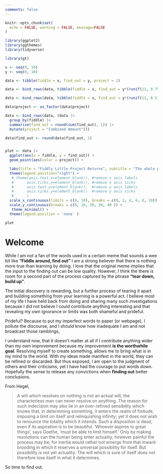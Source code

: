 ```yaml
---
comments: false
---
```


```r
knitr::opts_chunk$set(
  echo = FALSE, warning = FALSE, message=FALSE
)
```

```r
library(ggplot2)
library(ggthemes)
library(tidyverse)

library(gt)
```

```r


x <- seq(0, 10)
y <- seq(0, 10)

data <- tibble(fiddle = x, find_out = y, project = 1)

data <- bind_rows(data, tibble(fiddle = x, find_out = y*(runif(11, 0.75, 1.5)), project = 2))

data <- bind_rows(data, tibble(fiddle = x, find_out = y*(runif(11, 0.5, 2)), project = 3))

data$project <- as_factor(data$project)

data <- bind_rows(data, (data |>
  group_by(fiddle) |> 
  summarise(find_out = round(sum(find_out), 1)) |>
  mutate(project = "Combined Amount")))

data$find_out <- round(data$find_out, 1)


plot <- data |> 
  ggplot(aes(x = fiddle, y = find_out)) +
  geom_point(aes(color = project)) +

  labs(title = "Fiddly Little Project Returns", subtitle = "The whole point", x = "Fiddle Amount", y = "Find Out Amount", color = "Project") +
  theme(legend.position="right") +
   # theme(axis.text.x=element_blank(), #remove x axis labels
   #      axis.ticks.x=element_blank(), #remove x axis ticks
   #      axis.text.y=element_blank(),  #remove y axis labels
   #      axis.ticks.y=element_blank()  #remove y axis ticks
   #      )
  scale_x_continuous(limits = c(0, 10), breaks = c(0, 2, 4, 6, 8, 10)) +
  scale_y_continuous(breaks = c(0, 10, 20, 30, 40 )) +
   theme_minimal() +
  theme(legend.position = 'none' )
```

```r
plot
```


# Welcome

While I am not a fan of the words used in a certain meme that sounds a wee bit like **"Fiddle around, find out"** I am a strong believer that there is nothing more true than learning by doing. I love that the original meme implies that the input to the finding out can be low quality. However, I think the there is room for a second part of the process captured by the phrase **"tear down, build up"**.

The initial discovery is rewarding, but a further process of tearing it apart and building something from your learning is a powerful act. I believe most of my life I have held back from doing and sharing many such investigations because I did not believe I could contribute anything interesting and that revealing my own ignorance or limits was both shameful and prideful.

Prideful? Because to put my imperfect words to paper (or webpage), I pollute the discourse, and I should know how inadequate I am and not broadcast those ramblings,

I understand now, that it doesn't matter at all if I contribute anything wider than my own improvement because my improvement **is the worthwhile goal**. Resolving myself to create something, allows me to bring what is in my mind to the world. With my ideas made manifest in the world, they can be refined or discarded. But thus exposed, I am open to the judgment of others and their criticisms, yet I have had the courage to put words down. Hopefully the sense to release any convictions when **finding out** better conclusions.

From Hegel,

> A will which resolves on nothing is not an actual will; the characterless man can never resolve on anything. The reason for such indecision may also lie in an over-refined sensibility which knows that, in determining something, it enters the realm of finitude, imposing a limit on itself and relinquishing infinity; yet it does not wish to renounce the totality which it intends. Such a disposition is dead, even if its aspiration is to be beautiful. 'Whoever aspires to great things', says Goethe, 'must be able to limit himself.' Only by making resolutions can the human being enter actuality, however painful the process may be; for inertia would rather not emerge from that inward brooding in which it reserves a universal possibility for itself. But possibility is not yet actuality. The will which is sure of itself does not therefore lose itself in what it determines.

So time to find out.
